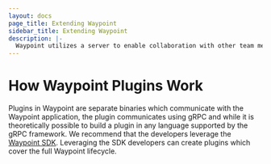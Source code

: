 ```yaml
---
layout: docs
page_title: Extending Waypoint
sidebar_title: Extending Waypoint
description: |-
  Waypoint utilizes a server to enable collaboration with other team members, storing operation history, and enabling functionality such as logs, exec, and more.
---
```


# How Waypoint Plugins Work

Plugins in Waypoint are separate binaries which communicate with the Waypoint application, the plugin communicates
using gRPC and while it is theoretically possible to build a plugin in any language supported by the gRPC framework.
We recommend that the developers leverage the [Waypoint SDK](https://github.com/hashicorp/waypoint-plugin-sdk).
Leveraging the SDK developers can create plugins which cover the full Waypoint lifecycle.

